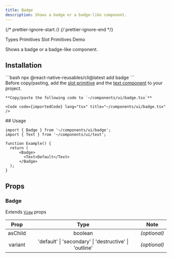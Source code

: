 ```yaml
---
title: Badge
description: Shows a badge or a badge-like component.
---
```


{/* prettier-ignore-start */}
{/* prettier-ignore-end */}


<LinkButton href="https://rn-primitives.vercel.app/types">
  Types Primitives
</LinkButton>
<LinkButton href="https://rn-primitives.vercel.app/slot">
  Slot Primitives
</LinkButton>
<LinkButton target="_blank" href="https://rnr-showcase.vercel.app/badge">
  Demo
</LinkButton>

<br />

Shows a badge or a badge-like component.

## Installation
<Tabs>
  <TabItem label='CLI'> 
    ```bash
    npx @react-native-reusables/cli@latest add badge
    ```
  </TabItem>
  <TabItem label='Manual'>
    <Aside type="tip" title="Dependencies">
      Before copy/pasting, add the <a href='https://rn-primitives.vercel.app/slot' className='text-white font-bold'> slot primitive</a> and the <a href='/components/text' className='text-white font-bold'>text component</a> to your project.
    </Aside>


    **Copy/paste the following code to `~/components/ui/badge.tsx`**

    <Code code={importedCode} lang="tsx" title="~/components/ui/badge.tsx" />
  </TabItem>
</Tabs>
## Usage

```tsx
import { Badge } from '~/components/ui/badge';
import { Text } from '~/components/ui/text';

function Example() {
  return (
      <Badge>
        <Text>Default</Text>
      </Badge>
  );
}
```

## Props

### Badge

Extends [`View`](https://reactnative.dev/docs/view#props) props

| Prop  |  Type  |             Note             |
| :---: | :----: | :--------------------------: |
| asChild | boolean | _(optional)_ |
| variant | 'default' \| 'secondary' \| 'destructive' \| 'outline' | _(optional)_ |
        